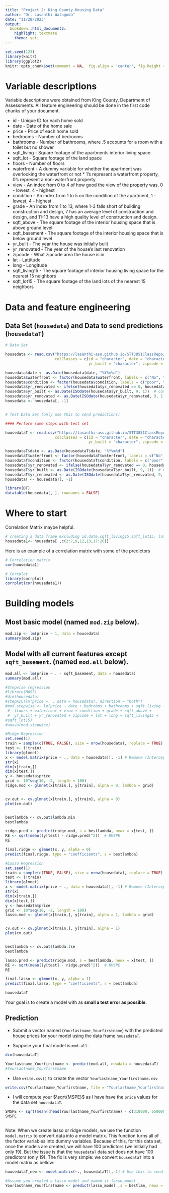```yaml
---
title: "Project 2: King County Housing Data"
author: "Dr. Lasanthi Watagoda"
date: "11/28/2023"
output: 
  bookdown::html_document2: 
    highlight: textmate
    theme: yeti
---
```


```r
set.seed(123)
library(knitr)
library(ggplot2)
knitr::opts_chunk$set(comment = NA,  fig.align = 'center', fig.height = 5, fig.width = 5, warning = FALSE, message = FALSE, tidy.opts=list(blank = TRUE, width.cutoff= 75))
```

# Variable descriptions

Variable descriptions were obtained from King County, Department of Assessments.  All feature engineering should be done in the first code chunks of your document.

  * id - Unique ID for each home sold 
  * date - Date of the home sale 
  * price - Price of each home sold 
  * bedrooms - Number of bedrooms 
  * bathrooms - Number of bathrooms, where .5 accounts for a room with a toilet but no shower 
  * sqft_living - Square footage of the apartments interior living space 
  * sqft_lot - Square footage of the land space 
  * floors - Number of floors 
  * waterfront - A dummy variable for whether the apartment was overlooking the waterfront or not    * 1’s represent a waterfront property, 0’s represent a non-waterfront property 
  * view - An index from 0 to 4 of how good the view of the property was, 0 - lowest, 4 - highest 
  * condition - An index from 1 to 5 on the condition of the apartment, 1 - lowest, 4 - highest 
  * grade - An index from 1 to 13, where 1-3 falls short of building construction and design, 7 has an average level of construction and design, and 11-13 have a high quality level of construction and design. 
  * sqft_above - The square footage of the interior housing space that is above ground level 
  * sqft_basement - The square footage of the interior housing space that is below ground level 
  * yr_built - The year the house was initially built 
  * yr_renovated - The year of the house’s last renovation 
  * zipcode - What zipcode area the house is in 
  * lat - Lattitude 
  * long - Longitude 
  * sqft_living15 - The square footage of interior housing living space for the nearest 15 neighbors 
  * sqft_lot15 - The square footage of the land lots of the nearest 15 neighbors

# Data and feature engineering

## Data Set (`housedata`) and Data to send predictions (`housedataT`)

```r

# Data Set

housedata <- read.csv("https://lasanthi-asu.github.io/STT3851ClassRepo/Rmarkdown/Data/housedata.csv", 
                      colClasses = c(id = "character", date = "character", 
                                     yr_built = "character", zipcode = "factor", grade = "factor"))

housedata$date <- as.Date(housedata$date, "%Y%m%d")
housedata$waterfront <- factor(housedata$waterfront, labels = c("No", "Yes"))
housedata$condition <- factor(housedata$condition, labels = c("poor", "fair", "average", "good", "very good"))
housedata$yr_renovated <- ifelse(housedata$yr_renovated == 0, housedata$yr_built, housedata$yr_renovated)
housedata$yr_built <- as.Date(ISOdate(housedata$yr_built, 9, 1))  # Complete Year, Sept 1
housedata$yr_renovated <- as.Date(ISOdate(housedata$yr_renovated, 9, 1))  # Last renovated Year, Sept 1
housedata <- housedata[, -1]


# Test Data Set (only use this to send predictions)

#### Perform same steps with test set

housedataT <- read.csv("https://lasanthi-asu.github.io/STT3851ClassRepo/Rmarkdown/Data/housedataTEST.csv", 
                      colClasses = c(id = "character", date = "character", 
                                     yr_built = "character", zipcode = "factor", grade = "factor"))

housedataT$date <- as.Date(housedataT$date, "%Y%m%d")
housedataT$waterfront <- factor(housedataT$waterfront, labels = c("No", "Yes"))
housedataT$condition <- factor(housedataT$condition, labels = c("poor", "fair", "average", "good", "very good"))
housedataT$yr_renovated <- ifelse(housedataT$yr_renovated == 0, housedataT$yr_built, housedataT$yr_renovated)
housedataT$yr_built <- as.Date(ISOdate(housedataT$yr_built, 9, 1))  # Complete Year, Sept 1
housedataT$yr_renovated <- as.Date(ISOdate(housedataT$yr_renovated, 9, 1))  # Last renovated Year, Sept 1
housedataT <- housedataT[, -1]


```

```r
library(DT)
datatable(housedata[, ], rownames = FALSE)
```

# Where to start




<!-- LAB 2 HELP FOR STUDENTS

```r
library(car)     # red line affected by outlier, green ignoring the outlier (robust)
scatterplot(x =housedata$price, y=housedata$bedrooms)       #( not much dependent)

scatterplot(x =housedata$bedrooms, y=housedata$bathrooms)   #( dependent excluding the 33 outlier)
scatterplot(x =housedata$price, y=housedata$bathrooms)      #( dependent)
scatterplot(x =housedata$price, y=housedata$sqft_lot)       #( not dependent)
scatterplot(x =housedata$price, y=housedata$view)           #( dependent but mostly view is 0 so not dependent)
scatterplot(x =housedata$price, y=housedata$grade)          #( dependent)
scatterplot(x =housedata$price, y=housedata$floors)         #( not dependent from boxplot)
scatterplot(x =housedata$price, y=housedata$condition)      #( nearly not dependent)
scatterplot(x =housedata$price, y=housedata$waterfront)     #( not dependent as nearly no waterfront)
scatterplot(x =housedata$price, y=housedata$bedrooms)       #( not much dependent)
scatterplot(x =housedata$price, y=housedata$sqft_above)     #( dependent)
scatterplot(x =housedata$price, y=housedata$sqft_basement)  #( dependent)
#scatterplot(x =housedata$price, y=housedata$age)            #( low negative dependent)
scatterplot(x =housedata$price, y=housedata$zipcode)        
#scatterplot(x =housedata$price, y=housedata$renage)         #( not dependent as very less houses are renovated)
# scatterplot using ggplot
ggplot(data = housedata, mapping = aes(x = sqft_living, y = price)) + geom_point(colour = 'skyblue') + geom_smooth(method = 'lm')


```

-->




<!--

```r
# converting catagorical variables from numeric variables ( bedroom, bathroom, grade ,zipcode)
#housedata$bedrooms <- as.factor(housedata$bedrooms)
#housedata$bathrooms <- as.factor(housedata$bathrooms)
#housedata$grade <- as.factor(housedata$grade)
#housedata$zipcode <- as.factor(housedata$zipcode)

# Checking structure now
str(housedata)

```

```r
model1 <- lm(price~ sqft_living + bedrooms + bathrooms + grade + sqft_above,data = housedata)
summary(model1)
anova(model1)
```


```r
model2 <- lm(price~ sqft_living + bedrooms + bathrooms + grade + sqft_above + zipcode,data = housedata)
summary(model2)
anova(model2)
```

```r
library(randomForest)
model3 <- randomForest(price ~  bathrooms + sqft_above,
                            data = housedata)

```

-->


Correlation Matrix maybe helpful.

```r

# creating a data frame excluding id,date,sqft_living15,sqft_lot15, lat,long,yr_built,yr_renovated,rate
housedata1<- housedata[ ,c(2:7,9,12,13,17:20)]
```

Here is an example of a correlation matrix with some of the predictors

```r
# Correlation matrix
cor(housedata1)

# Corrplot
library(corrplot)
corrplot(cor(housedata1))

```


# Building models

## Most basic model (named `mod.zip` below).

```r
mod.zip <- lm(price ~ 1, data = housedata)
summary(mod.zip)
```

## Model with all current features except `sqft_basement`. (named `mod.all` below).


```r
mod.all <- lm(price ~ . - sqft_basement, data = housedata)
summary(mod.all)
```


```r
#Stepwise regression
#library(MASS)
#dim(housedata)
#stepAIC(lm(price ~. , data = housedata), direction = "both")
#mod.stepwise <- lm(price ~ date + bedrooms + bathrooms + sqft_living + sqft_lot + 
 #  floors + waterfront + view + condition + grade + sqft_above + 
 #  yr_built + yr_renovated + zipcode + lat + long + sqft_living15 + 
#sqft_lot15)
#anova(mod.stepwise)
```

```r
#Ridge Regression
set.seed(1)
train = sample(c(TRUE, FALSE), size = nrow(housedata), replace = TRUE)
test <- (!train)
library(glmnet)
x <- model.matrix(price ~ ., data = housedata)[, -1] # Remove (Intercept) column
str(x)
dim(x[train,])
dim(x[test,])
y <- housedata$price
grid <- 10^seq(10, -2, length = 100)
ridge.mod <- glmnet(x[train,], y[train], alpha = 0, lambda = grid)


cv.out <- cv.glmnet(x[train,], y[train], alpha = 0)
plot(cv.out)


bestlambda <- cv.out$lambda.min
bestlambda

ridge.pred <- predict(ridge.mod, s = bestlambda, newx = x[test, ])
RE <- sqrt(mean((y[test] - ridge.pred)^2))  # RMSPE
RE

final.ridge <- glmnet(x, y, alpha = 0)
predict(final.ridge, type = "coefficients", s = bestlambda)
```



```r
#Lasso Regression
set.seed(1)
train = sample(c(TRUE, FALSE), size = nrow(housedata), replace = TRUE)
test <- (!train)
library(glmnet)
x <- model.matrix(price ~ ., data = housedata)[, -1] # Remove (Intercept) column
str(x)
dim(x[train,])
dim(x[test,])
y <- housedata$price
grid <- 10^seq(10, -2, length = 100)
lasso.mod <- glmnet(x[train,], y[train], alpha = 1, lambda = grid)


cv.out <- cv.glmnet(x[train,], y[train], alpha = 1)
plot(cv.out)


bestlambda <- cv.out$lambda.1se
bestlambda

lasso.pred <- predict(ridge.mod, s = bestlambda, newx = x[test, ])
RE <- sqrt(mean((y[test] - ridge.pred)^2))  # RMSPE
RE

final.lasso <- glmnet(x, y, alpha = 1)
predict(final.lasso, type = "coefficients", s = bestlambda)
```


```r
housedataT
```





Your goal is to create a model with as **small a test error as possible**.  

## Prediction

* Submit a vector named (`Yourlastname_Yourfirstname`) with the predicted house prices for your model using the data frame `housedataT`.

* Suppose your final model is `mod.all`.


```r
dim(housedataT)

Yourlastname_Yourfirstname <- predict(mod.all, newdata = housedataT)
#Yourlastname_Yourfirstname
```


* Use `write.csv()` to create the vector `Yourlastname_Yourfirstname.csv`


```r
write.csv(Yourlastname_Yourfirstname, file = "Yourlastname_Yourfirstname.csv") # this part will due Dec 1st
```


* I will compute your $\sqrt{MSPE}$ as I have have the `price` values for the data set `housedataT`.

```r
SMSPE <- sqrt(mean((head(Yourlastname_Yourfirstname) - c(310000, 650000, 233000, 580500, 535000, 605000))^2))
SMSPE
```

```rnote

```

Note: When we create lasso or ridge models, we use the function `model.matrix` to convert data into a model matrix. This function turns all of the factor variables into dummy variables. Because of this, for this data set, once the models are created, we will have 100 predictors (we initially had only 19). But the issue is that the `housedataT` data set does not have 100 predictors (only 19). The fix is very simple: we convert `housedataT` into a model matrix as bellow:

```r
housedataT_new <- model.matrix(~., housedataT)[,-1] # Use this to send me predictions for only lasso or ridge like models

#Assume you created a Lasso model and named it lasso_model
Yourlastname_Yourfirstname <- predict(lasso_model ,s = bestlam, newx = housedataT_new)
```




